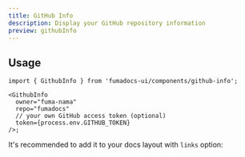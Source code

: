 ```yaml
---
title: GitHub Info
description: Display your GitHub repository information
preview: githubInfo
---
```


## Usage

```tsx
import { GithubInfo } from 'fumadocs-ui/components/github-info';

<GithubInfo
  owner="fuma-nama"
  repo="fumadocs"
  // your own GitHub access token (optional)
  token={process.env.GITHUB_TOKEN}
/>;
```

It's recommended to add it to your docs layout with `links` option:


